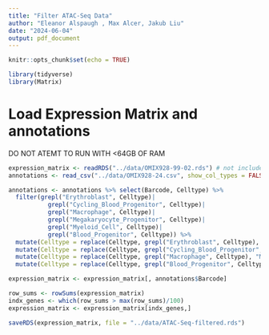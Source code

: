 ```yaml
---
title: "Filter ATAC-Seq Data"
author: "Eleanor Alspaugh , Max Alcer, Jakub Liu"
date: "2024-06-04"
output: pdf_document
---
```


```r
knitr::opts_chunk$set(echo = TRUE)
```

```r
library(tidyverse)
library(Matrix)
```


# Load Expression Matrix and annotations
DO NOT ATEMT TO RUN WITH <64GB OF RAM
```r
expression_matrix <- readRDS("../data/OMIX928-99-02.rds") # not included in git
annotations <- read_csv("../data/OMIX928-24.csv", show_col_types = FALSE)
```

```r
annotations <- annotations %>% select(Barcode, Celltype) %>%
  filter(grepl("Erythroblast", Celltype)|
           grepl("Cycling_Blood_Progenitor", Celltype)|
           grepl("Macrophage", Celltype)|
           grepl("Megakaryocyte_Progenitor", Celltype)|
           grepl("Myeloid_Cell", Celltype)|
           grepl("Blood_Progenitor", Celltype)) %>%
  mutate(Celltype = replace(Celltype, grepl("Erythroblast", Celltype), "Erythroblast")) %>%
  mutate(Celltype = replace(Celltype, grepl("Cycling_Blood_Progenitor", Celltype), "Cycling_Blood_Progenitor")) %>% 
  mutate(Celltype = replace(Celltype, grepl("Macrophage", Celltype), "Macrophage")) %>% 
  mutate(Celltype = replace(Celltype, grepl("Blood_Progenitor", Celltype), "Blood_Progenitor"))
```

```r
expression_matrix <- expression_matrix[, annotations$Barcode]
```

```r
row_sums <- rowSums(expression_matrix)
indx_genes <- which(row_sums > max(row_sums)/100)
expression_matrix <- expression_matrix[indx_genes,]
```

```r
saveRDS(expression_matrix, file = "../data/ATAC-Seq-filtered.rds")
```





